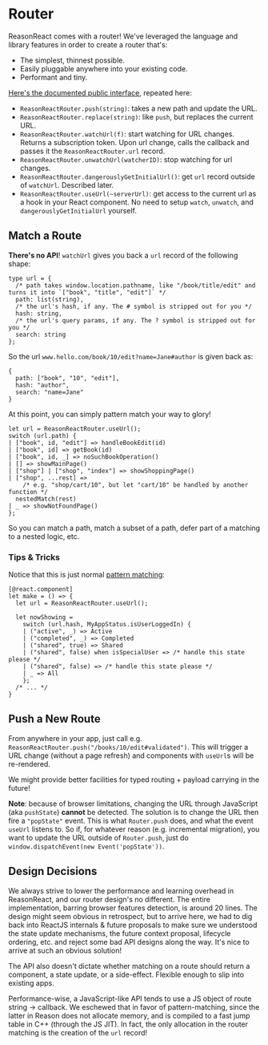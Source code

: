 # Router

ReasonReact comes with a router! We've leveraged the language and library features in order to create a router that's:

- The simplest, thinnest possible.
- Easily pluggable anywhere into your existing code.
- Performant and tiny.

[Here's the documented public interface](https://github.com/reasonml/reason-react/blob/master/src/ReasonReactRouter.rei), repeated here:

- `ReasonReactRouter.push(string)`: takes a new path and update the URL.
- `ReasonReactRouter.replace(string)`: like `push`, but replaces the current URL.
- `ReasonReactRouter.watchUrl(f)`: start watching for URL changes. Returns a subscription token. Upon url change, calls the callback and passes it the `ReasonReactRouter.url` record.
- `ReasonReactRouter.unwatchUrl(watcherID)`: stop watching for url changes.
- `ReasonReactRouter.dangerouslyGetInitialUrl()`: get `url` record outside of `watchUrl`. Described later.
- `ReasonReactRouter.useUrl(~serverUrl)`: get access to the current url as a hook in your React component. No need to setup `watch`, `unwatch`, and `dangerouslyGetInitialUrl` yourself.

## Match a Route

**There's no API**! `watchUrl` gives you back a `url` record of the following shape:

```reason
type url = {
  /* path takes window.location.pathname, like "/book/title/edit" and turns it into `["book", "title", "edit"]` */
  path: list(string),
  /* the url's hash, if any. The # symbol is stripped out for you */
  hash: string,
  /* the url's query params, if any. The ? symbol is stripped out for you */
  search: string
};
```

So the url `www.hello.com/book/10/edit?name=Jane#author` is given back as:

```reason
{
  path: ["book", "10", "edit"],
  hash: "author",
  search: "name=Jane"
}
```

At this point, you can simply pattern match your way to glory!

```reason
let url = ReasonReactRouter.useUrl();
switch (url.path) {
| ["book", id, "edit"] => handleBookEdit(id)
| ["book", id] => getBook(id)
| ["book", id, _] => noSuchBookOperation()
| [] => showMainPage()
| ["shop"] | ["shop", "index"] => showShoppingPage()
| ["shop", ...rest] =>
    /* e.g. "shop/cart/10", but let "cart/10" be handled by another function */
  nestedMatch(rest)
| _ => showNotFoundPage()
};
```

So you can match a path, match a subset of a path, defer part of a matching to a nested logic, etc.

### Tips & Tricks

Notice that this is just normal [pattern matching](/docs/manual/latest/pattern-matching-destructuring):

```reason
[@react.component]
let make = () => {
  let url = ReasonReactRouter.useUrl();

  let nowShowing =
    switch (url.hash, MyAppStatus.isUserLoggedIn) {
    | ("active", _) => Active
    | ("completed", _) => Completed
    | ("shared", true) => Shared
    | ("shared", false) when isSpecialUser => /* handle this state please */
    | ("shared", false) => /* handle this state please */
    | _ => All
    };
  /* ... */
}
```

## Push a New Route

From anywhere in your app, just call e.g. `ReasonReactRouter.push("/books/10/edit#validated")`. This will trigger a URL change (without a page refresh) and components with `useUrl`s will be re-rendered.

We might provide better facilities for typed routing + payload carrying in the future!

**Note**: because of browser limitations, changing the URL through JavaScript (aka `pushState`) **cannot** be detected. The solution is to change the URL then fire a `"popState"` event. This is what `Router.push` does, and what the event `useUrl` listens to. So if, for whatever reason (e.g. incremental migration), you want to update the URL outside of `Router.push`, just do `window.dispatchEvent(new Event('popState'))`.

## Design Decisions

We always strive to lower the performance and learning overhead in ReasonReact, and our router design's no different. The entire implementation, barring browser features detection, is around 20 lines. The design might seem obvious in retrospect, but to arrive here, we had to dig back into ReactJS internals & future proposals to make sure we understood the state update mechanisms, the future context proposal, lifecycle ordering, etc. and reject some bad API designs along the way. It's nice to arrive at such an obvious solution!

The API also doesn't dictate whether matching on a route should return a component, a state update, or a side-effect. Flexible enough to slip into existing apps.

Performance-wise, a JavaScript-like API tends to use a JS object of route string -> callback. We eschewed that in favor of pattern-matching, since the latter in Reason does not allocate memory, and is compiled to a fast jump table in C++ (through the JS JIT). In fact, the only allocation in the router matching is the creation of the `url` record!
